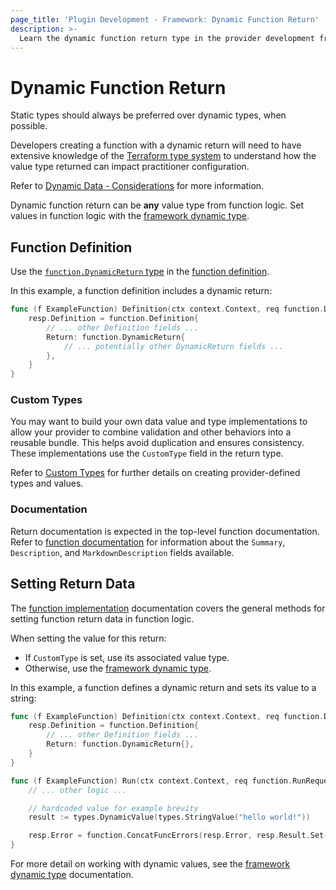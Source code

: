 ```yaml
---
page_title: 'Plugin Development - Framework: Dynamic Function Return'
description: >-
  Learn the dynamic function return type in the provider development framework.
---
```


# Dynamic Function Return

<Tip>

Static types should always be preferred over dynamic types, when possible.

Developers creating a function with a dynamic return will need to have extensive knowledge of the [Terraform type system](/terraform/language/expressions/types) to understand how the value type returned can impact practitioner configuration.

Refer to [Dynamic Data - Considerations](/terraform/plugin/framework/handling-data/dynamic-data#considerations) for more information.

</Tip>

Dynamic function return can be **any** value type from function logic. Set values in function logic with the [framework dynamic type](/terraform/plugin/framework/handling-data/types/dynamic).

## Function Definition

Use the [`function.DynamicReturn` type](https://pkg.go.dev/github.com/hashicorp/terraform-plugin-framework/function#DynamicReturn) in the [function definition](/terraform/plugin/framework/functions/implementation#definition-method).

In this example, a function definition includes a dynamic return:

```go
func (f ExampleFunction) Definition(ctx context.Context, req function.DefinitionRequest, resp *function.DefinitionResponse) {
    resp.Definition = function.Definition{
        // ... other Definition fields ...
        Return: function.DynamicReturn{
            // ... potentially other DynamicReturn fields ...
        },
    }
}
```

### Custom Types

You may want to build your own data value and type implementations to allow your provider to combine validation and other behaviors into a reusable bundle. This helps avoid duplication and ensures consistency. These implementations use the `CustomType` field in the return type.

Refer to [Custom Types](/terraform/plugin/framework/handling-data/types/custom) for further details on creating provider-defined types and values.

### Documentation

Return documentation is expected in the top-level function documentation. Refer to [function documentation](/terraform/plugin/framework/functions/documentation) for information about the `Summary`, `Description`, and `MarkdownDescription` fields available.

## Setting Return Data

The [function implementation](/terraform/plugin/framework/functions/implementation) documentation covers the general methods for setting function return data in function logic.

When setting the value for this return:

* If `CustomType` is set, use its associated value type.
* Otherwise, use the [framework dynamic type](/terraform/plugin/framework/handling-data/types/dynamic).

In this example, a function defines a dynamic return and sets its value to a string:

```go
func (f ExampleFunction) Definition(ctx context.Context, req function.DefinitionRequest, resp *function.DefinitionResponse) {
    resp.Definition = function.Definition{
        // ... other Definition fields ...
        Return: function.DynamicReturn{},
    }
}

func (f ExampleFunction) Run(ctx context.Context, req function.RunRequest, resp *function.RunResponse) {
    // ... other logic ...

    // hardcoded value for example brevity
    result := types.DynamicValue(types.StringValue("hello world!"))

    resp.Error = function.ConcatFuncErrors(resp.Error, resp.Result.Set(ctx, &result))
}
```

For more detail on working with dynamic values, see the [framework dynamic type](/terraform/plugin/framework/handling-data/types/dynamic) documentation.
